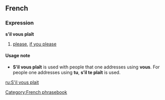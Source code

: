 ==French==
===Expression===
'''s’il vous plaît'''

#[[please]], [[if you please]]

====Usage note====
*'''S’il vous plaît''' is used with people that one addresses using '''vous'''.  For people one addresses using '''tu''', '''s’il te plaît''' is used.

[[ru:S'il vous plait]]
[[Category:French phrasebook]]